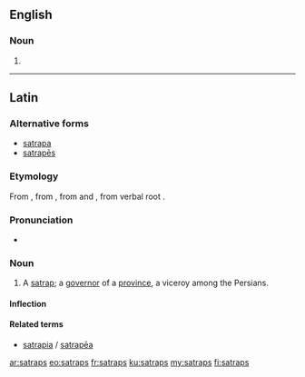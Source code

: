 ==English==

===Noun===
{{head|en|plural}}

# {{plural of|satrap|lang=en}}

----

==Latin==

===Alternative forms===
* [[satrapa]]
* [[satrapes|satrapēs]]

===Etymology===
From {{etyl|grc|la}} {{term|σατράπης|tr=satrápēs|lang=grc}}, from {{etyl|peo|la}} {{term|𐎧𐏁𐏂𐎱𐎠𐎺𐎠|tr=xšaçapāvā||protector of the province|lang=peo}}, from {{term|𐎧𐏁𐏂𐎶|tr=xšaça-||realm, province|lang=peo}} and {{m|peo||*pāvā|protector}}, from verbal root {{term|𐎱𐎠𐎮𐎹|√pā|to protect|lang=peo}}.

===Pronunciation===
* {{la-pronunc|satraps}}

===Noun===
{{la-noun|satraps|satrapis|satrapis|m|third}}

#  A [[satrap]]; a [[governor]] of a [[province]], a viceroy among the Persians.

====Inflection====
{{la-decl-3rd|satraps|satrap}}

====Related terms====
* [[satrapia]] / [[satrapea|satrapēa]]

[[ar:satraps]]
[[eo:satraps]]
[[fr:satraps]]
[[ku:satraps]]
[[my:satraps]]
[[fi:satraps]]